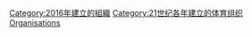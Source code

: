 {{Cat topic in year| topic=建立的體育組織| year=2016}}

[[Category:2016年建立的組織|Category:2016年建立的組織]]
[[Category:21世纪各年建立的体育组织|Category:21世纪各年建立的体育组织]]
[[Category:2016年體育|Organisations]]